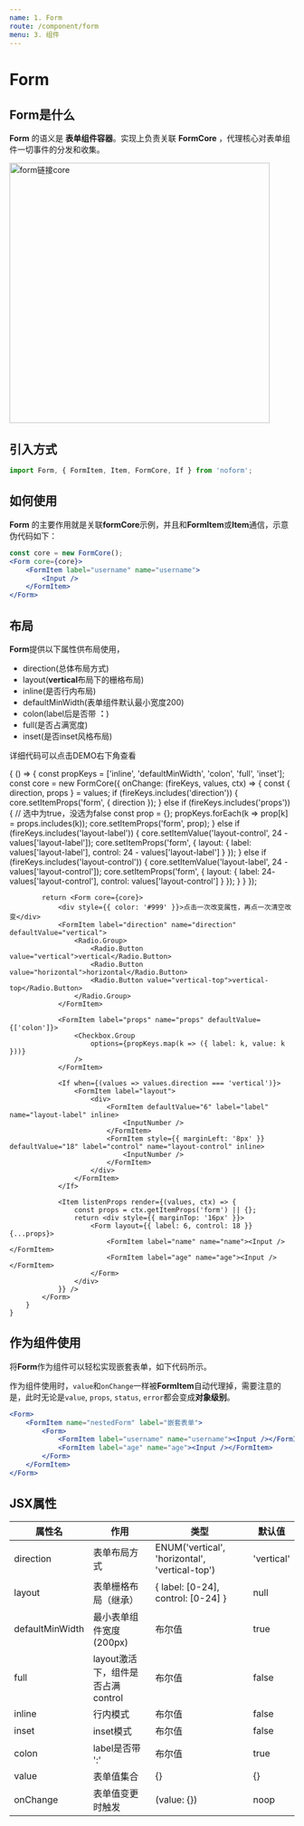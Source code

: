 ```yaml
---
name: 1. Form
route: /component/form
menu: 3. 组件
---
```



# Form

## Form是什么

**Form** 的语义是 **表单组件容器**。实现上负责关联 **FormCore** ，代理核心对表单组件一切事件的分发和收集。

<img width="460" src="https://img.alicdn.com/tfs/TB1PgbtaaWs3KVjSZFxXXaWUXXa-884-576.png" alt="form链接core" />

## 引入方式

```jsx
import Form, { FormItem, Item, FormCore, If } from 'noform';
```

## 如何使用

**Form** 的主要作用就是关联**formCore**示例，并且和**FormItem**或**Item**通信，示意伪代码如下：

```jsx
const core = new FormCore();
<Form core={core}>
    <FormItem label="username" name="username">
        <Input />
    </FormItem>
</Form>
```

## 布局

**Form**提供以下属性供布局使用，

* direction(总体布局方式)
* layout(**vertical**布局下的栅格布局)
* inline(是否行内布局)
* defaultMinWidth(表单组件默认最小宽度200)
* colon(label后是否带 **：**)
* full(是否占满宽度)
* inset(是否inset风格布局)

详细代码可以点击DEMO右下角查看

<Playground>
    {
        () => {
            const propKeys = ['inline', 'defaultMinWidth', 'colon', 'full', 'inset'];
            const core = new FormCore({
                onChange: (fireKeys, values, ctx) => {
                    const { direction, props } = values;
                    if (fireKeys.includes('direction')) {
                        core.setItemProps('form', { direction });
                    } else if (fireKeys.includes('props')) { // 选中为true，没选为false
                        const prop = {};                        
                        propKeys.forEach(k => prop[k] = props.includes(k));
                        core.setItemProps('form', prop);
                    } else if (fireKeys.includes('layout-label')) {
                        core.setItemValue('layout-control', 24 - values['layout-label']);
                        core.setItemProps('form', { layout: { label: values['layout-label'], control: 24 - values['layout-label'] } });
                    } else if (fireKeys.includes('layout-control')) {
                        core.setItemValue('layout-label', 24 - values['layout-control']);
                        core.setItemProps('form', { layout: { label: 24- values['layout-control'], control: values['layout-control'] } });
                    }
                }
            });

            return <Form core={core}>
                <div style={{ color: '#999' }}>点击一次改变属性，再点一次清空改变</div>
                <FormItem label="direction" name="direction" defaultValue="vertical">
                    <Radio.Group>
                        <Radio.Button value="vertical">vertical</Radio.Button>
                        <Radio.Button value="horizontal">horizontal</Radio.Button>
                        <Radio.Button value="vertical-top">vertical-top</Radio.Button>
                    </Radio.Group>
                </FormItem>

                <FormItem label="props" name="props" defaultValue={['colon']}>
                    <Checkbox.Group
                        options={propKeys.map(k => ({ label: k, value: k }))}
                    />
                </FormItem>

                <If when={(values => values.direction === 'vertical')}>
                    <FormItem label="layout">
                        <div>
                            <FormItem defaultValue="6" label="label" name="layout-label" inline>
                                <InputNumber />
                            </FormItem>
                            <FormItem style={{ marginLeft: '8px' }} defaultValue="18" label="control" name="layout-control" inline>
                                <InputNumber />
                            </FormItem>
                        </div>
                    </FormItem>
                </If>

                <Item listenProps render={(values, ctx) => {
                    const props = ctx.getItemProps('form') || {};
                    return <div style={{ marginTop: '16px' }}>
                        <Form layout={{ label: 6, control: 18 }} {...props}>
                            <FormItem label="name" name="name"><Input /></FormItem>
                            <FormItem label="age" name="age"><Input /></FormItem>
                        </Form>
                    </div>
                }} />
            </Form>
        }
    }
</Playground>


## 作为组件使用

将**Form**作为组件可以轻松实现嵌套表单，如下代码所示。

作为组件使用时，`value`和`onChange`一样被**FormItem**自动代理掉，需要注意的是，此时无论是`value`, `props`, `status`, `error`都会变成**对象级别**。

```jsx
<Form>
    <FormItem name="nestedForm" label="嵌套表单">
        <Form>
            <FormItem label="username" name="username"><Input /></FormItem>
            <FormItem label="age" name="age"><Input /></FormItem>
        </Form>
    </FormItem>
</Form>

```
## JSX属性

| 属性名 | 作用 | 类型 | 默认值 |
| ------ | ------ | ------ | ----- |
| direction | 表单布局方式 | ENUM('vertical', 'horizontal', 'vertical-top') | 'vertical' |
| layout | 表单栅格布局（继承） | { label: [0-24], control: [0-24] } | null |
| defaultMinWidth | 最小表单组件宽度(200px) | 布尔值 | true |
| full | layout激活下，组件是否占满control | 布尔值 | false |
| inline | 行内模式 | 布尔值 | false |
| inset | inset模式 | 布尔值 | false |
| colon | label是否带 ':' | 布尔值 | true |
| value | 表单值集合 | {} | {} |
| onChange | 表单值变更时触发 | (value: {}) | noop |